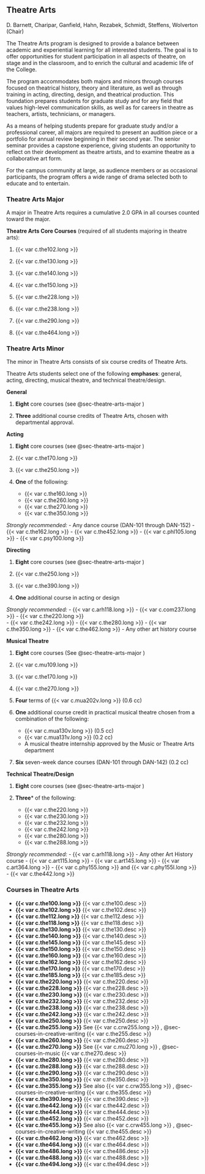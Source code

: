 ## Theatre Arts

D. Barnett, Charipar, Ganfield, Hahn, Rezabek, Schmidt, Steffens, Wolverton (Chair)

The Theatre Arts program is designed to provide a balance between academic and experiential learning for all interested students. The goal is to offer opportunities for student participation in all aspects of theatre, on stage and in the classroom, and to enrich the cultural and academic life of the College. 

The program accommodates both majors and minors through courses focused on theatrical history, theory and literature, as well as through training in acting, directing, design, and theatrical production. This foundation prepares students for graduate study and for any field that values high-level communication skills, as well as for careers in theatre as teachers, artists, technicians, or managers. 

As a means of helping students prepare for graduate study and/or a professional career, all majors are required to present an audition piece or a portfolio for annual review beginning in their second year. The senior seminar provides a capstone experience, giving students an opportunity to reflect on their development as theatre artists, and to examine theatre as a collaborative art form. 

For the campus community at large, as audience members or as occasional participants, the program offers a wide range of drama selected both to educate and to entertain. 

### Theatre Arts Major {#sec-theatre-arts-major}

A major in Theatre Arts requires a cumulative 2.0 GPA in all courses counted toward the major.

**Theatre Arts Core Courses** (required of all students majoring in theatre arts):

1. {{< var c.the102.long >}} 

2. {{< var c.the130.long >}}
 
3. {{< var c.the140.long >}} 

4. {{< var c.the150.long >}} 

5. {{< var c.the228.long >}}
 
6. {{< var c.the238.long >}} 

7. {{< var c.the290.long >}} 

8. {{< var c.the464.long >}} 

### Theatre Arts Minor 
The minor in Theatre Arts consists of six course credits of Theatre Arts. 

Theatre Arts students select one of the following **emphases**: general, acting, directing, musical theatre, and technical theatre/design.

**General**

1. **Eight** core courses (see @sec-theatre-arts-major )

2. **Three** additional course credits of Theatre Arts, chosen with departmental approval. 

**Acting**

1. **Eight** core courses (see @sec-theatre-arts-major )

2. {{< var c.the170.long >}} 
 
3. {{< var c.the250.long >}} 

4. **One** of the following:
	- {{< var c.the160.long >}} 
	- {{< var c.the260.long >}} 
	- {{< var c.the270.long >}} 
	- {{< var c.the350.long >}}
 
*Strongly recommended:*
	- Any dance course (DAN-101 through DAN-152)
	- {{< var c.the162.long >}} 
	- {{< var c.the452.long >}} 
	- {{< var c.phl105.long >}} 
	- {{< var c.psy100.long >}} 

**Directing**

1. **Eight** core courses (see @sec-theatre-arts-major )

2. {{< var c.the250.long >}} 

3. {{< var c.the390.long >}} 

4. **One** additional course in acting or design

*Strongly recommended:*
	- {{< var c.arh118.long >}} 
	- {{< var c.com237.long >}}
	- {{< var c.the220.long >}}  
	- {{< var c.the242.long >}} 
	- {{< var c.the280.long >}} 
	- {{< var c.the350.long >}} 
	- {{< var c.the462.long >}}
	- Any other art history course 

**Musical Theatre**

1. **Eight** core courses (See @sec-theatre-arts-major )

2. {{< var c.mu109.long >}} 

3. {{< var c.the170.long >}} 

4. {{< var c.the270.long >}} 

5. **Four** terms of {{< var c.mua202v.long >}} (0.6 cc) 

6. **One** additional course credit in practical musical theatre chosen from a combination of the following:
	- {{< var c.mua130v.long >}} (0.5 cc)
	- {{< var c.mua131v.long >}} (0.2 cc)
	- A musical theatre internship approved by the Music or Theatre Arts department

7. **Six** seven-week dance courses (DAN-101 through DAN-142) (0.2 cc)

**Technical Theatre/Design** 

1. **Eight** core courses (see @sec-theatre-arts-major )

2. **Three*** of the following: 
	- {{< var c.the220.long >}} 
	- {{< var c.the230.long >}} 
	- {{< var c.the232.long >}} 
	- {{< var c.the242.long >}} 
	- {{< var c.the280.long >}}
	- {{< var c.the288.long >}} 

*Strongly recommended:* 
	- {{< var c.arh118.long >}} 
	- Any other Art History course 
	- {{< var c.art115.long >}} 
	- {{< var c.art145.long >}} 
	- {{< var c.art364.long >}} 
	- {{< var c.phy155.long >}} and {{< var c.phy155l.long >}}  
	- {{< var c.the442.long >}} 

### Courses in Theatre Arts {#sec-courses-in-theatre-arts}

- **{{< var c.the100.long >}}**
  {{< var c.the100.desc >}}  
- **{{< var c.the102.long >}}**
  {{< var c.the102.desc >}}
- **{{< var c.the112.long >}}**
  {{< var c.the112.desc >}}  
- **{{< var c.the118.long >}}**
  {{< var c.the118.desc >}}
- **{{< var c.the130.long >}}**
  {{< var c.the130.desc >}}  
- **{{< var c.the140.long >}}**
  {{< var c.the140.desc >}}
- **{{< var c.the145.long >}}**
  {{< var c.the145.desc >}}  
- **{{< var c.the150.long >}}**
  {{< var c.the150.desc >}}
- **{{< var c.the160.long >}}**
  {{< var c.the160.desc >}}  
- **{{< var c.the162.long >}}**
  {{< var c.the162.desc >}}
- **{{< var c.the170.long >}}**
  {{< var c.the170.desc >}}  
- **{{< var c.the185.long >}}**
  {{< var c.the185.desc >}}
- **{{< var c.the220.long >}}**
  {{< var c.the220.desc >}}  
- **{{< var c.the228.long >}}**
  {{< var c.the228.desc >}}
- **{{< var c.the230.long >}}**
  {{< var c.the230.desc >}}  
- **{{< var c.the232.long >}}**
  {{< var c.the232.desc >}}
- **{{< var c.the238.long >}}**
  {{< var c.the238.desc >}}  
- **{{< var c.the242.long >}}**
  {{< var c.the242.desc >}}
- **{{< var c.the250.long >}}**
  {{< var c.the250.desc >}}  
- **{{< var c.the255.long >}}**
See {{< var c.crw255.long >}} , @sec-courses-in-creative-writing
  {{< var c.the255.desc >}}
- **{{< var c.the260.long >}}**
  {{< var c.the260.desc >}}  
- **{{< var c.the270.long >}}**
See {{< var c.mu270.long >}} , @sec-courses-in-music
  {{< var c.the270.desc >}}
- **{{< var c.the280.long >}}**
  {{< var c.the280.desc >}}  
- **{{< var c.the288.long >}}**
  {{< var c.the288.desc >}}
- **{{< var c.the290.long >}}**
  {{< var c.the290.desc >}}  
- **{{< var c.the350.long >}}**
  {{< var c.the350.desc >}}
- **{{< var c.the355.long >}}**
See also {{< var c.crw355.long >}} , @sec-courses-in-creative-writing
  {{< var c.the355.desc >}}  
- **{{< var c.the390.long >}}**
  {{< var c.the390.desc >}}
- **{{< var c.the442.long >}}**
  {{< var c.the442.desc >}}  
- **{{< var c.the444.long >}}**
  {{< var c.the444.desc >}}
- **{{< var c.the452.long >}}**
  {{< var c.the452.desc >}}  
- **{{< var c.the455.long >}}**
See also {{< var c.crw455.long >}} , @sec-courses-in-creative-writing
  {{< var c.the455.desc >}}
- **{{< var c.the462.long >}}**
  {{< var c.the462.desc >}}  
- **{{< var c.the464.long >}}**
  {{< var c.the464.desc >}}
- **{{< var c.the486.long >}}**
  {{< var c.the486.desc >}}  
- **{{< var c.the488.long >}}**
  {{< var c.the488.desc >}}
- **{{< var c.the494.long >}}**
  {{< var c.the494.desc >}} 

